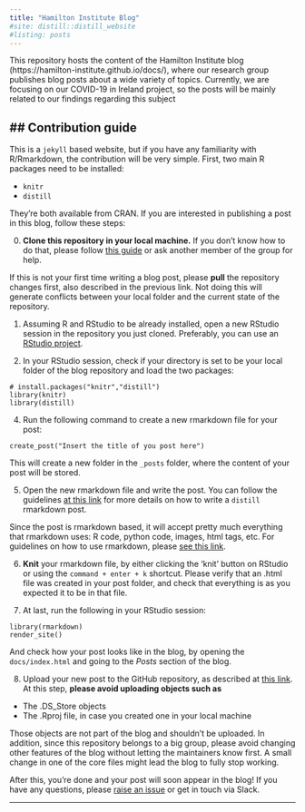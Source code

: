 ```yaml
---
title: "Hamilton Institute Blog"
#site: distill::distill_website
#listing: posts
---
```



This repository hosts the content of the Hamilton Institute blog 
(https://hamilton-institute.github.io/docs/), where our research group publishes blog
posts about a wide variety of topics. Currently, we are focusing
on our COVID-19 in Ireland project, so the posts will be mainly related
to our findings regarding this subject



## Contribution guide
------------------------------------------------------------------------
  
  This is a `jekyll` based website, but if you have any familiarity with
R/Rmarkdown, the contribution will be very simple. First, two main R packages 
need to be installed:
  
  * `knitr`
* `distill`

They're both available from CRAN. If you are interested in publishing a 
post in this blog, follow these steps:


0) **Clone this repository in your local machine.** If you don't
know how to do that, please follow [this guide](https://brunaw.com/slides/git-workshop/git-workshop.html) or ask
another member of the group for help. 


If this is not your first time writing a blog post, please
**pull** the repository changes first, also described in the
previous link. Not doing this will generate conflicts between 
your local folder and the current state of the repository. 

1) Assuming R and RStudio to be already installed, open a new RStudio 
session in the repository you just cloned. Preferably, you can use
an [RStudio project](https://support.rstudio.com/hc/en-us/articles/200526207-Using-Projects). 


2) In your RStudio session, check if your directory is set to be 
your local folder of the blog repository and load the two packages: 
  
  ```
# install.packages("knitr","distill")
library(knitr)
library(distill)
```

4) Run the following command to create a new rmarkdown file
for your post: 
  
  ```
create_post("Insert the title of you post here")
```

This will create a new folder in the `_posts` folder,
where the content of your post will be stored. 

5) Open the new rmarkdown file and write the post. You can follow
the guidelines [at this link](https://rstudio.github.io/distill/) 
for more details on how to write a `distill` rmarkdown post. 

Since the post is rmarkdown based, it will accept pretty much 
everything that rmarkdown uses: R code, python code, images, 
html tags, etc. For guidelines on how to use rmarkdown, please
[see this link](https://bookdown.org/yihui/rmarkdown/). 

6) **Knit** your rmarkdown file, by either clicking the 'knit' button on
RStudio or using the `command + enter + k` shortcut. Please verify
that an .html file was created in your post folder, and check
that everything is as you expected it to be in that file. 

7) At last, run the following in your RStudio session:
  
  ```
library(rmarkdown)
render_site()
```

And check how your post looks like in the blog, by opening 
the `docs/index.html` and going to the *Posts* section of the
blog. 

8) Upload your new post to the GitHub repository, as described at 
[this link](https://brunaw.com/slides/git-workshop/git-workshop.html). 
At this step, **please avoid uploading objects such as**
  
  - The .DS_Store objects
- The .Rproj file, in case you created one in your local machine

Those objects are not part of the blog and shouldn't be uploaded. 
In addition, since this repository belongs to a big group, 
please avoid changing other features
of the blog without letting the maintainers know first. A small
change in one of the core files might lead the blog to 
fully stop working.  

After this, you're done and your post will soon appear in the blog!
  If you have any questions, please [raise an issue](https://github.com/hamilton-institute/hamilton-institute.github.io/issues) or get in touch via Slack. 

------------------------------------------------------------------------
